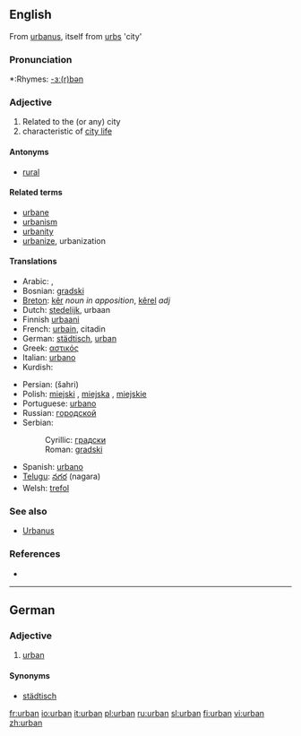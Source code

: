 ==English==
From {{L.}} [[urbanus]], itself from [[urbs]] 'city'

===Pronunciation===
*:Rhymes: [[Rhymes:English:-ɜː(r)bən|-ɜː(r)bən]]

===Adjective===
{{en-adj}}

# Related to the (or any) city
# characteristic of [[city life]]

====Antonyms====
*[[rural]]

====Related terms====
*[[urbane]]
*[[urbanism]]
*[[urbanity]]
*[[urbanize]], urbanization

====Translations====
{{top}}
*Arabic: {{Arab|[[حضري]]}}, {{Arab|[[متمدن]]}}
*Bosnian: [[gradski]] {{m}}
*[[Breton]]: [[kêr]] ''noun in apposition'', [[kêrel]] ''adj''
*Dutch: [[stedelijk]], urbaan
*Finnish [[urbaani]]
*French: [[urbain]], citadin
*German: [[städtisch]], [[urban#German|urban]]
*Greek: [[αστικός]] {{m}}
*Italian: [[urbano]] {{m}}
*Kurdish: {{KUchar|[[شارستانی]]}}
{{mid}}
*Persian: {{fa-Arab|[[شهری]]}} (šahri)
*Polish: [[miejski]] {{m}}, [[miejska]] {{f}}, [[miejskie]] {{n}}
*Portuguese: [[urbano]]
*Russian: [[городской]] {{m}}
*Serbian:
*:Cyrillic: [[градски]] {{m}}
*:Roman: [[gradski#Serbian|gradski]] {{m}}
*Spanish: [[urbano]]
*[[Telugu]]: [[నగర]] (nagara)
*Welsh: [[trefol]]
{{bottom}}

===See also===
* [[Urbanus]]

===References===
* {{R:Websters}}

----

==German==

===Adjective===
{{de-adj|comparative=urbaner|superlative=urbansten}}

# [[urban#English|urban]]

====Synonyms====
*[[städtisch]]

[[fr:urban]]
[[io:urban]]
[[it:urban]]
[[pl:urban]]
[[ru:urban]]
[[sl:urban]]
[[fi:urban]]
[[vi:urban]]
[[zh:urban]]
